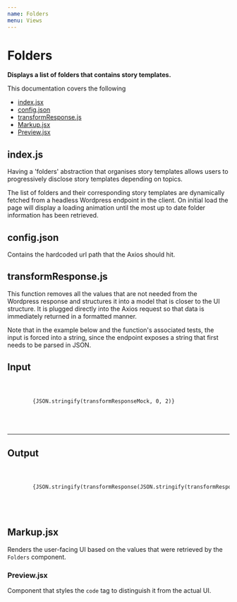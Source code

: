 ```yaml
---
name: Folders
menu: Views
---
```




# Folders

**Displays a list of folders that contains story templates.**

This documentation covers the following

- [index.jsx](indexjsx)
- [config.json](configjson)
- [transformResponse.js](transformResponsejs)
- [Markup.jsx](Markupjsx)
- [Preview.jsx](Previewjsx)

## index.js

Having a 'folders' abstraction that organises story templates allows users to progressively disclose story templates depending on topics.

The list of folders and their corresponding story templates are dynamically fetched from a headless Wordpress endpoint in the client. On initial load the page will display a loading animation until the most up to date folder information has been retrieved.

## config.json

Contains the hardcoded url path that the Axios should hit.

## transformResponse.js

This function removes all the values that are not needed from the Wordpress response and structures it into a model that is closer to the UI structure. It is plugged directly into the Axios request so that data is immediately returned in a formatted manner.

Note that in the example below and the function's associated tests, the input is forced into a string, since the endpoint exposes a string that first needs to be parsed in JSON.

<Playground>
  <Fragment>
    <h2>Input</h2>
    <code>
      <pre>
        {JSON.stringify(transformResponseMock, 0, 2)}
      </pre>
    </code>
    <hr />
    <h2>Output</h2>
    <code>
      <pre>
        {JSON.stringify(transformResponse(JSON.stringify(transformResponseMock)), 0, 2)}
      </pre>
    </code>
  </Fragment>
</Playground>


## Markup.jsx

Renders the user-facing UI based on the values that were retrieved by the `Folders` component.

<PropsTable of={Markup} />

### Preview.jsx

Component that styles the `code` tag to distinguish it from the actual UI.